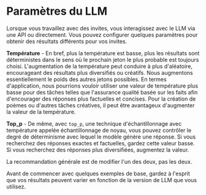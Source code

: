 # Paramètres du LLM

Lorsque vous travaillez avec des invites, vous interagissez avec le LLM via une API ou directement. Vous pouvez configurer quelques paramètres pour obtenir des résultats différents pour vos invites. 

**Température** - En bref, plus la température est basse, plus les résultats sont déterministes dans le sens où le prochain jeton le plus probable est toujours choisi. L'augmentation de la température peut conduire à plus d'aléatoire, encourageant des résultats plus diversifiés ou créatifs. Nous augmentons essentiellement le poids des autres jetons possibles. En termes d'application, nous pourrions vouloir utiliser une valeur de température plus basse pour des tâches telles que l'assurance qualité basée sur les faits afin d'encourager des réponses plus factuelles et concises. Pour la création de poèmes ou d'autres tâches créatives, il peut être avantageux d'augmenter la valeur de la température.

**Top_p** - De même, avec `top_p`, une technique d'échantillonnage avec température appelée échantillonnage de noyau, vous pouvez contrôler le degré de déterminisme avec lequel le modèle génère une réponse. Si vous recherchez des réponses exactes et factuelles, gardez cette valeur basse. Si vous recherchez des réponses plus diversifiées, augmentez la valeur. 

La recommandation générale est de modifier l'un des deux, pas les deux.

Avant de commencer avec quelques exemples de base, gardez à l'esprit que vos résultats peuvent varier en fonction de la version de LLM que vous utilisez.